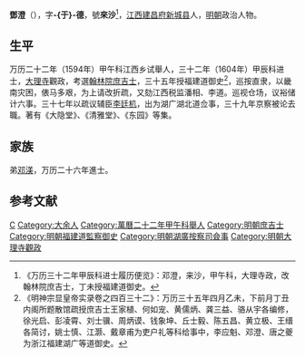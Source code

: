 '''鄧澄'''（{{bd|？||？|catIdx=}}），字'''-{于}-德'''，號'''來沙'''<ref>《万历三十二年甲辰科进士履历便览》：邓澄，来沙，甲午科，大理寺政，改翰林院庶吉士，丁未授福建道御史。</ref>，[[江西|江西]][[建昌府|建昌府]][[新城县|新城县]]人，[[明朝|明朝]]政治人物。

== 生平 ==
万历二十二年（1594年）甲午科江西乡试舉人，三十二年（1604年）甲辰科进士，[[大理寺|大理寺]]觀政，考選[[翰林院|翰林院]][[庶吉士|庶吉士]]，三十五年授福建道御史<ref>《明神宗显皇帝实录卷之四百三十二》：万历三十五年四月乙未，下前月丁丑内阁所题散馆疏授庶吉士王家植、何如宠、黄儒炳、龚三益、骆从宇各编修，徐光启、彭凌霄、刘士骥、周炳谟、钱象坤、丘士毅、陈五昌、黄立极、王缙各简讨，姚士慎、江灏、戴章甫为吏户礼等科给事中，李应魁、邓澄、唐之夔为浙江福建湖广等道御史。</ref>，巡按直隶，以畿南灾困，俵马多艰，为上请改折疏，又劾江西税监潘相、李道。巡视仓场，议裕储计六事。三十七年以疏议辅臣[[李廷机|李廷机]]，出为湖广湖北道佥事，三十九年京察被论去職。著有《大隐堂》、《清雅堂》、《东园》等集。

== 家族 ==
弟[[邓渼|邓渼]]，万历二十六年進士。

==参考文献==
{{reflist}}

{{萬曆三十二年甲辰科殿試金榜}}

{{Authority control}}

{{DEFAULTSORT:}}
[[Category:邓姓|C]]
[[Category:大余人|Category:大余人]]
[[Category:萬曆二十二年甲午科舉人|Category:萬曆二十二年甲午科舉人]]
[[Category:明朝庶吉士|Category:明朝庶吉士]]
[[Category:明朝福建道監察御史|Category:明朝福建道監察御史]]
[[Category:明朝湖廣按察司僉事|Category:明朝湖廣按察司僉事]]
[[Category:明朝大理寺觀政|Category:明朝大理寺觀政]]